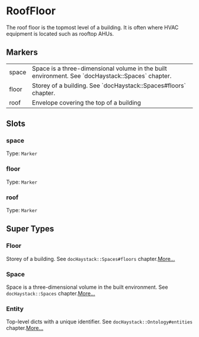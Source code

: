# RoofFloor
The roof floor is the topmost level of a building.  It is often
where HVAC equipment is located such as rooftop AHUs.
## Markers
<table>
<tbody>
<tr>
<td className='p-2 align-top'><span className='bg-sky-200 rounded-md px-3 py-1 text-sky-700 block font-semibold text-center text-sm'>space </span></td>
<td className='p-2 align-top'>Space is a three-dimensional volume in the built environment. See `docHaystack::Spaces` chapter.</td>
</tr>
<tr>
<td className='p-2 align-top'><span className='bg-sky-200 rounded-md px-3 py-1 text-sky-700 block font-semibold text-center text-sm'>floor </span></td>
<td className='p-2 align-top'>Storey of a building.  See `docHaystack::Spaces#floors` chapter.</td>
</tr>
<tr>
<td className='p-2 align-top'><span className='bg-sky-200 rounded-md px-3 py-1 text-sky-700 block font-semibold text-center text-sm'>roof </span></td>
<td className='p-2 align-top'>Envelope covering the top of a building</td>
</tr>
</tbody>
</table>

## Slots

### space
Type: `Marker`

### floor
Type: `Marker`

### roof
Type: `Marker`



## Super Types
### Floor
Storey of a building.  See `docHaystack::Spaces#floors` chapter.[More...](./Floor)

### Space
Space is a three-dimensional volume in the built environment.
See `docHaystack::Spaces` chapter.[More...](./Space)

### Entity
Top-level dicts with a unique identifier.
See `docHaystack::Ontology#entities` chapter.[More...](./Entity)


